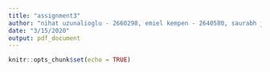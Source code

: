 ```yaml
---
title: "assignment3"
author: "nihat uzunalioglu - 2660298, emiel kempen - 2640580, saurabh jain - 2666959"
date: "3/15/2020"
output: pdf_document
---
```


```r
knitr::opts_chunk$set(echo = TRUE)
```
